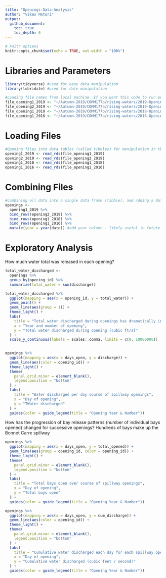 ```yaml
---
title: "Openings-Data-Analysis"
author: "Vikas Maturi"
output: 
  github_document:
    toc: true
    toc_depth: 6
---
```


```r
# knitr options
knitr::opts_chunk$set(echo = TRUE, out.width = "100%")
```

# Libraries and Parameters
```r
library(tidyverse) #used for easy data manipulation
library(lubridate) #used for date manipulation
```

```r
#Loading file names from local machine. If you want this code to run on your local machine, you must either: 1. create the exact following file structure under your Home, and clone the git repository to that directory, or 2. change each of these file names when running the program on your local machine.
file_opening1_2019 <- "~/Autumn-2019/COMM177b/rising-waters/2019-Opening1.Rds"
file_opening2_2019 <- "~/Autumn-2019/COMM177b/rising-waters/2019-Opening2.Rds"
file_opening1_2018 <- "~/Autumn-2019/COMM177b/rising-waters/2018-Opening1.Rds"
file_opening1_2016 <- "~/Autumn-2019/COMM177b/rising-waters/2016-Opening1.Rds"

```

# Loading Files
```r
#Opening files into data tables (called tibbles) for manipulation in the program. We are not editing the raw file at all.
opening1_2019 <- read_rds(file_opening1_2019)
opening2_2019 <- read_rds(file_opening2_2019)
opening1_2018 <- read_rds(file_opening1_2018)
opening1_2016 <- read_rds(file_opening1_2016)
```

# Combining Files
```r
#combining all data into a single data frame (tibble), and adding a date column
openings <-
  opening1_2019 %>% 
  bind_rows(opening2_2019) %>% 
  bind_rows(opening1_2018) %>% 
  bind_rows(opening1_2016) %>%
  mutate(year = year(date)) #add year column - likely useful in future

```


# Exploratory Analysis

How much water total was released in each opening? 
```r
total_water_discharged <-
  openings %>% 
  group_by(opening_id) %>% 
  summarize(total_water = sum(discharge))
```

```r
total_water_discharged %>% 
  ggplot(mapping = aes(x = opening_id, y = total_water)) +
  geom_point() +
  geom_line(aes(group = 1)) +
  theme_light() + 
  labs(
    title = "Total water discharged during openings has dramatically increased",
    x = "Year and number of opening",
    y = "Total water discharged during opening [cubic ft/s]"
  ) +
  scale_y_continuous(labels = scales::comma, limits = c(0, 10000000))
  
```


```r
openings %>% 
  ggplot(mapping = aes(x = days_open, y = discharge)) +
  geom_line(aes(color = opening_id)) +
  theme_light() +
  theme(
    panel.grid.minor = element_blank(),
    legend.position = "bottom"
  ) +
  labs(
    title = "Water discharged per day course of spillway openings",
    x = "Day of opening",
    y = "TWater discharged"
  ) +
  guides(color = guide_legend(title = "Opening Year & Number"))
```



How has the progression of bay release patterns (number of individual bays opened) changed for successive openings? Hundreds of bays make up the Bonnet Carre spillway
```r
openings %>%
  ggplot(mapping = aes(x = days_open, y = total_opened)) +
  geom_line(aes(group = opening_id, color = opening_id)) +
  theme_light() + 
  theme(
    panel.grid.minor = element_blank(),
    legend.position = "bottom"
  ) +
  labs(
    title = "Total bays open over course of spillway openings",
    x = "Day of opening",
    y = "Total bays open"
  ) +
  guides(color = guide_legend(title = "Opening Year & Number")) 
```

```r
openings %>% 
  ggplot(mapping = aes(x = days_open, y = cum_discharge)) + 
  geom_line(aes(color = opening_id)) +
  theme_light() + 
  theme(
    panel.grid.minor = element_blank(),
    legend.position = "bottom"
  ) +
  labs(
    title = "Cumulative water discharged each day for each spillway opening",
    x = "Day of opening",
    y = "Cumulative water discharged (cubic feet / second)"
  ) +
  guides(color = guide_legend(title = "Opening Year & Number")) 
  
```


